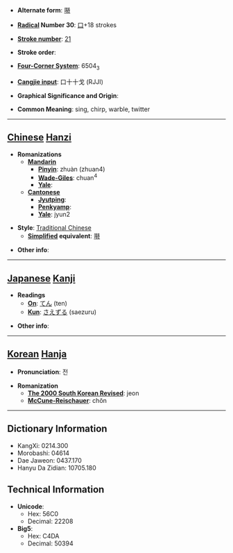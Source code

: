 * '''Alternate form''': [[啭]]

* '''[[Wiktionary:Chinese radical index| Radical]] Number 30''': [[Wiktionary:Chinese radical index 口|口]]+18 strokes

* '''[[Wiktionary:Chinese total strokes index|Stroke number]]''': [[Wiktionary:Chinese total strokes index 21|21]]

* '''Stroke order''': 

* '''[[Wiktionary:Chinese four corner index|Four-Corner System]]''': 6504<sub>3</sub>

* '''[[Wiktionary:Chinese Cangjie index|Cangjie input]]''': 口十十戈 (RJJI)

* '''Graphical Significance and Origin''': 

* '''Common Meaning''': sing, chirp, warble, twitter

----

== [[Chinese]] [[Hanzi]] ==

* '''Romanizations'''
** '''[[Mandarin]]'''
*** '''[[Pinyin]]''': zhuàn (zhuan4)
*** '''[[Wade-Giles]]''': chuan<sup>4</sup>
*** '''[[Yale]]''': 
** '''[[Cantonese]]'''
*** '''[[Jyutping]]''':
*** '''[[Penkyamp]]''': 
*** '''[[Yale]]''': jyun2

* '''Style''': [[Traditional Chinese]] 
** '''[[Simplified Chinese|Simplified]] equivalent''': [[啭]]

* '''Other info''': 

----

== [[Japanese]] [[Kanji]] ==

* '''Readings'''
** '''[[On]]''': [[てん]] (ten)
** '''[[Kun]]''': [[さえずる]] (saezuru)

* '''Other info''':  

----

== [[Korean]] [[Hanja]] ==

* '''Pronunciation''': 전

* '''Romanization'''
** '''[[The 2000 South Korean Revised Romanization|The 2000 South Korean Revised]]''': jeon
** '''[[McCune-Reischauer]]''': chŏn

----

== Dictionary Information ==

* KangXi: 0214.300
* Morobashi: 04614
* Dae Jaweon: 0437.170
* Hanyu Da Zidian: 10705.180

== Technical Information ==

* '''Unicode''':
** Hex: 56C0
** Decimal: 22208
* '''Big5''':
** Hex: C4DA
** Decimal: 50394